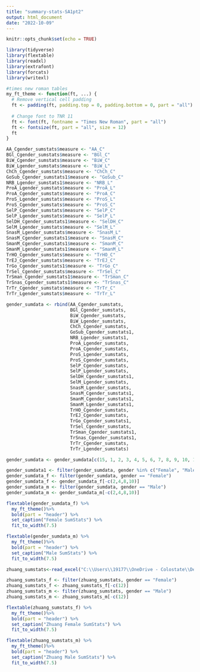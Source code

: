 ```yaml
---
title: "summary-stats-SA1pt2"
output: html_document
date: "2022-10-09"
---
```


```r
knitr::opts_chunk$set(echo = TRUE)
```

```r
library(tidyverse)
library(flextable)
library(readxl)
library(extrafont)
library(forcats)
library(writexl)
```

```r
#times new roman tables
my_ft_theme <- function(ft, ...) {
  # Remove vertical cell padding
  ft <- padding(ft, padding.top = 0, padding.bottom = 0, part = "all")
  
  # Change font to TNR 11
  ft <- font(ft, fontname = "Times New Roman", part = "all")
  ft <- fontsize(ft, part = "all", size = 12)
  ft
}
```

```r
AA_Cgender_sumstats$measure <- "AA_C"
BGl_Cgender_sumstats$measure <- "BGl_C"
BiW_Cgender_sumstats$measure <- "BiW_C"
BiW_Lgender_sumstats$measure <- "BiW_L"
ChCh_Cgender_sumstats$measure <- "ChCh_C"
GoSub_Cgender_sumstats1$measure <- "GoSub_C"
NRB_Lgender_sumstats1$measure <- "NRB_L"
ProA_Lgender_sumstats$measure <- "ProA_L"
ProA_Cgender_sumstats$measure <- "ProA_C"
ProS_Lgender_sumstats$measure <- "ProS_L"
ProS_Cgender_sumstats$measure <- "ProS_C"
SelP_Cgender_sumstats$measure <- "SelP_C"
SelP_Lgender_sumstats$measure <- "SelP_L"
SelDH_Cgender_sumstats1$measure <- "SelDH_C"
SelM_Lgender_sumstats$measure <- "SelM_L"
SnasM_Lgender_sumstats$measure <- "SnasM_L"
SnasM_Cgender_sumstats1$measure <- "SnasM_C"
SmanM_Cgender_sumstats1$measure <- "SmanM_C"
SmanM_Lgender_sumstats1$measure <- "SmanM_L"
TrHO_Cgender_sumstats$measure <- "TrHO_C"
TrEJ_Cgender_sumstats$measure <- "TrEJ_C"
TrGo_Cgender_sumstats1$measure <- "TrGo_C"
TrSel_Cgender_sumstats$measure <- "TrSel_C"
TrSman_Cgender_sumstats1$measure <- "TrSman_C"
TrSnas_Cgender_sumstats1$measure <- "TrSnas_C"
TrTr_Cgender_sumstats$measure <- "TrTr_C"
TrTr_Lgender_sumstats$measure <- "TrTr_L"
```


```r
gender_sumdata <- rbind(AA_Cgender_sumstats,
                        BGl_Cgender_sumstats,
                        BiW_Cgender_sumstats,
                        BiW_Lgender_sumstats,
                        ChCh_Cgender_sumstats,
                        GoSub_Cgender_sumstats1,
                        NRB_Lgender_sumstats1,
                        ProA_Lgender_sumstats,
                        ProA_Cgender_sumstats,
                        ProS_Lgender_sumstats,
                        ProS_Cgender_sumstats,
                        SelP_Cgender_sumstats,
                        SelP_Lgender_sumstats,
                        SelDH_Cgender_sumstats1,
                        SelM_Lgender_sumstats,
                        SnasM_Lgender_sumstats,
                        SnasM_Cgender_sumstats1,
                        SmanM_Cgender_sumstats1,
                        SmanM_Lgender_sumstats1,
                        TrHO_Cgender_sumstats,
                        TrEJ_Cgender_sumstats,
                        TrGo_Cgender_sumstats1,
                        TrSel_Cgender_sumstats,
                        TrSman_Cgender_sumstats1,
                        TrSnas_Cgender_sumstats1,
                        TrTr_Cgender_sumstats,
                        TrTr_Lgender_sumstats)
```

```r
gender_sumdata <- gender_sumdata[c(15, 1, 2, 3, 4, 5, 6, 7, 8, 9, 10, 11, 12, 13, 14)]
```

```r
gender_sumdata1 <- filter(gender_sumdata, gender %in% c("Female", "Male"))
gender_sumdata_f <- filter(gender_sumdata, gender == "Female")
gender_sumdata_f <- gender_sumdata_f[-c(2,4,8,10)]
gender_sumdata_m <- filter(gender_sumdata, gender == "Male")
gender_sumdata_m <- gender_sumdata_m[-c(2,4,8,10)]
```

```r
flextable(gender_sumdata_f) %>%
  my_ft_theme()%>% 
  bold(part = "header") %>% 
  set_caption("Female SumStats") %>% 
  fit_to_width(7.5) 
```

```r
flextable(gender_sumdata_m) %>%
  my_ft_theme()%>% 
  bold(part = "header") %>% 
  set_caption("Male SumStats") %>% 
  fit_to_width(7.5) 
```

```r
zhuang_sumstats<-read_excel("C:\\Users\\19177\\OneDrive - Colostate\\Desktop\\Dissertation\\headscan_dissertation\\Zhuang-sumstats.xlsx")
```


```r
zhuang_sumstats_f <- filter(zhuang_sumstats, gender == "Female")
zhuang_sumstats_f <- zhuang_sumstats_f[-c(12)]
zhuang_sumstats_m <- filter(zhuang_sumstats, gender == "Male")
zhuang_sumstats_m <- zhuang_sumstats_m[-c(12)]
```


```r
flextable(zhuang_sumstats_f) %>%
  my_ft_theme()%>% 
  bold(part = "header") %>% 
  set_caption("Zhuang Female SumStats") %>% 
  fit_to_width(7.5) 
```


```r
flextable(zhuang_sumstats_m) %>%
  my_ft_theme()%>% 
  bold(part = "header") %>% 
  set_caption("Zhuang Male SumStats") %>% 
  fit_to_width(7.5) 
```


```r

```


